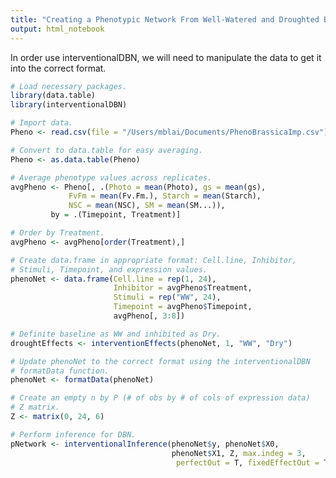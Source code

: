 ```yaml
---
title: "Creating a Phenotypic Network From Well-Watered and Droughted Brassica plants using the R package interventionalDBN"
output: html_notebook
---
```


In order use interventionalDBN, we will need to manipulate the data to get it into the correct format. 
```r
# Load necessary packages. 
library(data.table)
library(interventionalDBN)

# Import data. 
Pheno <- read.csv(file = "/Users/mblai/Documents/PhenoBrassicaImp.csv")

# Convert to data.table for easy averaging. 
Pheno <- as.data.table(Pheno)

# Average phenotype values across replicates. 
avgPheno <- Pheno[, .(Photo = mean(Photo), gs = mean(gs), 
             FvFm = mean(Fv.Fm.), Starch = mean(Starch),
             NSC = mean(NSC), SM = mean(SM...)), 
         by = .(Timepoint, Treatment)]

# Order by Treatment. 
avgPheno <- avgPheno[order(Treatment),]

# Create data.frame in appropriate format: Cell.line, Inhibitor, 
# Stimuli, Timepoint, and expression values. 
phenoNet <- data.frame(Cell.line = rep(1, 24), 
                       Inhibitor = avgPheno$Treatment, 
                       Stimuli = rep("WW", 24), 
                       Timepoint = avgPheno$Timepoint, 
                       avgPheno[, 3:8])

# Definite baseline as WW and inhibited as Dry.
droughtEffects <- interventionEffects(phenoNet, 1, "WW", "Dry")

# Update phenoNet to the correct format using the interventionalDBN
# formatData function. 
phenoNet <- formatData(phenoNet)

# Create an empty n by P (# of obs by # of cols of expression data) 
# Z matrix.
Z <- matrix(0, 24, 6)

```

```r

# Perform inference for DBN.
pNetwork <- interventionalInference(phenoNet$y, phenoNet$X0, 
                                    phenoNet$X1, Z, max.indeg = 3,
                                     perfectOut = T, fixedEffectOut = T)

```


